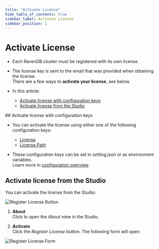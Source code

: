 ```yaml
---
title: "Activate License"
hide_table_of_contents: true
sidebar_label: Activate License
sidebar_position: 1
---
```



# Activate License 
<Admonition type="note" title="">

* Each RavenDB cluster must be registered with its own license.  

* The license key is sent to the email that was provided when obtaining the license.  
  There are a few ways to **activate your license**, see below.  

* In this article:

  * [Activate license with configuration keys](../../start/licensing/activate-license.mdx#activate-license-with-configuration-keys)
  * [Activate license from the Studio](../../start/licensing/activate-license.mdx#activate-license-from-the-studio)

</Admonition>
## Activate license with configuration keys

* You can activate the license using either one of the following configuration keys:  
  * [License](../../server/configuration/license-configuration.mdx#license)  
  * [License.Path](../../server/configuration/license-configuration.mdx#licensepath)  

* These configuration keys can be set in _setting.json_ or as environment variables.  
  Learn more in [configuration overview](../../server/configuration/configuration-options.mdx).



## Activate license from the Studio

You can activate the license from the Studio:  

![Register License Button](./assets/register-license-button.png)

1. **About**  
   Click to open the _About_ view in the Studio.
   
2. **Activate**  
   Click the _Register License_ button. The following form will open:

![Register License Form](./assets/register-license-form.png)



